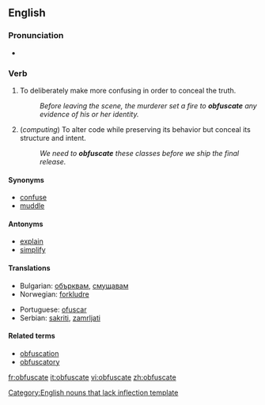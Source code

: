 ==English==

===Pronunciation===
*{{audio|en-us-obfuscated.ogg|Audio (US)}}

===Verb===
{{en-verb|obfuscat|ing}}

# To deliberately make more confusing in order to conceal the truth.
#: ''Before leaving the scene, the murderer set a fire to '''obfuscate''' any evidence of his or her identity.''
# (''computing'') To alter code while preserving its behavior but conceal its structure and intent.
#: ''We need to '''obfuscate''' these classes before we ship the final release.''

====Synonyms====
*[[confuse]]
*[[muddle]]

====Antonyms====
*[[explain]]
*[[simplify]]

====Translations====
{{top}}
*Bulgarian: [[обърквам]], [[смущавам]]
*Norwegian: [[forkludre]]
{{mid}}
*Portuguese: [[ofuscar]]
*Serbian: [[sakriti]], [[zamrljati]]
{{bottom}}

====Related terms====
*[[obfuscation]]
*[[obfuscatory]]

[[Category:English nouns that lack inflection template]]

[[fr:obfuscate]]
[[it:obfuscate]]
[[vi:obfuscate]]
[[zh:obfuscate]]